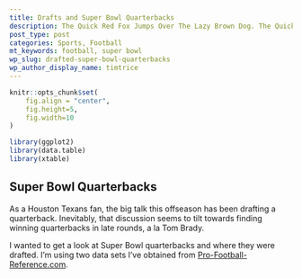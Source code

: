 ```yaml
---
title: Drafts and Super Bowl Quarterbacks
description: The Quick Red Fox Jumps Over The Lazy Brown Dog. The Quick Red Fox Jumps Over The Lazy Brown Dog. 
post_type: post
categories: Sports, Football
mt_keywords: football, super bowl
wp_slug: drafted-super-bowl-quarterbacks
wp_author_display_name: timtrice
---
```


```r
knitr::opts_chunk$set(
    fig.align = "center",
    fig.height=5, 
    fig.width=10
)
```

```r
library(ggplot2)
library(data.table)
library(xtable)
```

## Super Bowl Quarterbacks

As a Houston Texans fan, the big talk this offseason has been drafting a quarterback. Inevitably, that discussion seems to tilt towards finding winning quarterbacks in late rounds, a la Tom Brady. 

I wanted to get a look at Super Bowl quarterbacks and where they were drafted. I'm using two data sets I've obtained from [Pro-Football-Reference.com](http://www.sports-reference.com/data_use.shtml). 

